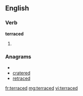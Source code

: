 ==English==

===Verb===
'''terraced'''

# {{past of|[[terrace]]}}

===Anagrams===
* {{alphagram|acdeerrt}}
* [[cratered#English|cratered]]
* [[retraced#English|retraced]]

[[fr:terraced]]
[[mg:terraced]]
[[vi:terraced]]